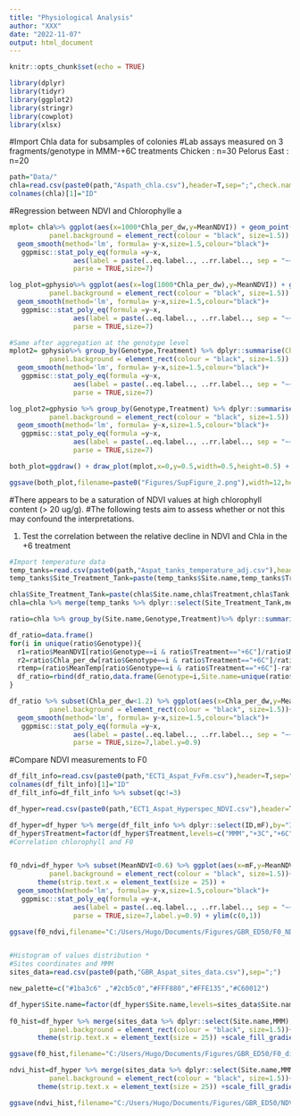 ```yaml
---
title: "Physiological Analysis"
author: "XXX"
date: "2022-11-07"
output: html_document
---
```


```r
knitr::opts_chunk$set(echo = TRUE)
```

```r
library(dplyr)
library(tidyr)
library(ggplot2)
library(stringr)
library(cowplot)
library(xlsx)
```

#Import Chla data for subsamples of colonies 
#Lab assays measured on 3 fragments/genotype in MMM-+6C treatments
Chicken : n=30
Pelorus East : n=20
```r
path="Data/"
chla=read.csv(paste0(path,"Aspath_chla.csv"),header=T,sep=";",check.names = F)
colnames(chla)[1]="ID"
```

#Regression between NDVI and Chlorophylle a 
```r
mplot= chla%>% ggplot(aes(x=1000*Chla_per_dw,y=MeanNDVI)) + geom_point(size=3,alpha=0.6)+ theme_linedraw()+ labs(x="Chlorophyll a (μg/g coral dry weight)",y="NDVI")+ theme(axis.text.x=element_text(size=20,color="black"),axis.text.y=element_text(size=20,color="black"),axis.title.x = element_text(size=18,color="black"),axis.title.y = element_text(size=20,color="black"),legend.title = element_text(size=15,color="black"),legend.text = element_text(size=20,color="black"),legend.position = "none",legend.background = element_rect(fill = "transparent"),
          panel.background = element_rect(colour = "black", size=1.5)) + 
  geom_smooth(method='lm', formula= y~x,size=1.5,colour="black")+
   ggpmisc::stat_poly_eq(formula =y~x, 
                aes(label = paste(..eq.label.., ..rr.label.., sep = "~~~")), 
                parse = TRUE,size=7)

log_plot=gphysio%>% ggplot(aes(x=log(1000*Chla_per_dw),y=MeanNDVI)) + geom_point(size=3,alpha=0.6)+ theme_linedraw()+ labs(x="log(Chlorophyll a (μg/g coral dry weight))",y="NDVI")+ theme(axis.text.x=element_text(size=20,color="black"),axis.text.y=element_text(size=20,color="black"),axis.title.x = element_text(size=18,color="black"),axis.title.y = element_text(size=20,color="black"),legend.title = element_text(size=15,color="black"),legend.text = element_text(size=20,color="black"),legend.position = "none",legend.background = element_rect(fill = "transparent"),
          panel.background = element_rect(colour = "black", size=1.5)) + 
  geom_smooth(method='lm', formula= y~x,size=1.5,colour="black")+
   ggpmisc::stat_poly_eq(formula =y~x, 
                aes(label = paste(..eq.label.., ..rr.label.., sep = "~~~")), 
                parse = TRUE,size=7)

#Same after aggregation at the genotype level 
mplot2= gphysio%>% group_by(Genotype,Treatment) %>% dplyr::summarise(Chla_per_dw=mean(Chla_per_dw),MeanNDVI=mean(MeanNDVI)) %>% ggplot(aes(x=1000*Chla_per_dw,y=MeanNDVI)) + geom_point(size=3,alpha=0.6)+ theme_linedraw()+ labs(x="Chlorophyll a (μg/g coral dry weight)",y="NDVI")+ theme(axis.text.x=element_text(size=20,color="black"),axis.text.y=element_text(size=20,color="black"),axis.title.x = element_text(size=18,color="black"),axis.title.y = element_text(size=20,color="black"),legend.title = element_text(size=15,color="black"),legend.text = element_text(size=20,color="black"),legend.position = "none",legend.background = element_rect(fill = "transparent"),
          panel.background = element_rect(colour = "black", size=1.5)) + 
  geom_smooth(method='lm', formula= y~x,size=1.5,colour="black")+
   ggpmisc::stat_poly_eq(formula =y~x, 
                aes(label = paste(..eq.label.., ..rr.label.., sep = "~~~")), 
                parse = TRUE,size=7)

log_plot2=gphysio %>% group_by(Genotype,Treatment) %>% dplyr::summarise(Chla_per_dw=mean(Chla_per_dw),MeanNDVI=mean(MeanNDVI)) %>% ggplot(aes(x=log(1000*Chla_per_dw),y=MeanNDVI)) + geom_point(size=3,alpha=0.6)+ theme_linedraw()+ labs(x="log(Chlorophyll a (μg/g coral dry weight))",y="NDVI")+ theme(axis.text.x=element_text(size=20,color="black"),axis.text.y=element_text(size=20,color="black"),axis.title.x = element_text(size=18,color="black"),axis.title.y = element_text(size=20,color="black"),legend.title = element_text(size=15,color="black"),legend.text = element_text(size=20,color="black"),legend.position = "none",legend.background = element_rect(fill = "transparent"),
          panel.background = element_rect(colour = "black", size=1.5)) + 
  geom_smooth(method='lm', formula= y~x,size=1.5,colour="black")+
   ggpmisc::stat_poly_eq(formula =y~x, 
                aes(label = paste(..eq.label.., ..rr.label.., sep = "~~~")), 
                parse = TRUE,size=7)

both_plot=ggdraw() + draw_plot(mplot,x=0,y=0.5,width=0.5,height=0.5) + draw_plot(log_plot,x=0.5,y=0.5,width=0.5,height=0.5) + draw_plot(mplot2,x=0,y=0,width=0.5,height=0.5) + draw_plot(log_plot2,x=0.5,y=0,width=0.5,height=0.5) + draw_plot_label(label=c("a", "b","c","d"),x=c(0.0, 0.50,0,0.5),c(1,1,0.5,0.5),size = 22)

ggsave(both_plot,filename=paste0("Figures/SupFigure_2.png"),width=12,height=8,dpi=320)
```

#There appears to be a saturation of NDVI values at high chlorophyll content (> 20 ug/g). 
#The following tests aim to assess whether or not this may confound the interpretations. 

1. Test the correlation between the relative decline in NDVI and Chla in the +6 treatment 
```r
#Import temperature data
temp_tanks=read.csv(paste0(path,"Aspat_tanks_temperature_adj.csv"),header=T)
temp_tanks$Site_Treatment_Tank=paste(temp_tanks$Site.name,temp_tanks$Treatment,temp_tanks$Tank,sep="_")

chla$Site_Treatment_Tank=paste(chla$Site.name,chla$Treatment,chla$Tank,sep="_")
chla=chla %>% merge(temp_tanks %>% dplyr::select(Site_Treatment_Tank,meanTemp_hold.adj,maxTemp.adj),by="Site_Treatment_Tank")

ratio=chla %>% group_by(Site.name,Genotype,Treatment)%>% dplyr::summarize(MeanNDVI=mean(MeanNDVI),Chla_per_dw=mean(Chla_per_dw),MeanTemp=mean(meanTemp_hold.adj))

df_ratio=data.frame()
for(i in unique(ratio$Genotype)){
  r1=ratio$MeanNDVI[ratio$Genotype==i & ratio$Treatment=="+6C"]/ratio$MeanNDVI[ratio$Genotype==i & ratio$Treatment=="MMM"]
  r2=ratio$Chla_per_dw[ratio$Genotype==i & ratio$Treatment=="+6C"]/ratio$Chla_per_dw[ratio$Genotype==i & ratio$Treatment=="MMM"]
  rtemp=(ratio$MeanTemp[ratio$Genotype==i & ratio$Treatment=="+6C"]-ratio$MeanTemp[ratio$Genotype==i & ratio$Treatment=="MMM"])/6
  df_ratio=rbind(df_ratio,data.frame(Genotype=i,Site.name=unique(ratio$Site.name[ratio$Genotype==i]),MeanNDVI=r1,Chla_per_dw=r2))
}

df_ratio %>% subset(Chla_per_dw<1.2) %>% ggplot(aes(x=Chla_per_dw,y=MeanNDVI)) + geom_point(size=2) + theme(axis.text.x=element_text(size=20,color="black"),axis.text.y=element_text(size=20,color="black"),axis.title.x = element_text(size=18,color="black"),axis.title.y = element_text(size=20,color="black"),legend.title = element_text(size=15,color="black"),legend.text = element_text(size=20,color="black"),legend.position = "none",legend.background = element_rect(fill = "transparent"),
          panel.background = element_rect(colour = "black", size=1.5))+ 
  geom_smooth(method='lm', formula= y~x,size=1.5,colour="black")+
   ggpmisc::stat_poly_eq(formula =y~x, 
                aes(label = paste(..eq.label.., ..rr.label.., sep = "~~~")), 
                parse = TRUE,size=7,label.y=0.9)
```

#Compare NDVI measurements to F0 
```r
df_filt_info=read.csv(paste0(path,"ECT1_Aspat_FvFm.csv"),header=T,sep=";")
colnames(df_filt_info)[1]="ID"
df_filt_info=df_filt_info %>% subset(qc!=3)

df_hyper=read.csv(paste0(path,"ECT1_Aspat_Hyperspec_NDVI.csv"),header=T,sep=";")

df_hyper=df_hyper %>% merge(df_filt_info %>% dplyr::select(ID,mF),by="ID")
df_hyper$Treatment=factor(df_hyper$Treatment,levels=c("MMM","+3C","+6C","+9C"))
#Correlation chlorophyll and F0


f0_ndvi=df_hyper %>% subset(MeanNDVI<0.6) %>% ggplot(aes(x=mF,y=MeanNDVI)) + geom_point(size=3,alpha=0.6)+ theme_linedraw()+ labs(x="F0",y="NDVI")+ theme(axis.text.x=element_text(size=20,color="black"),axis.text.y=element_text(size=20,color="black"),axis.title.x = element_text(size=18,color="black"),axis.title.y = element_text(size=20,color="black"),legend.title = element_text(size=15,color="black"),legend.text = element_text(size=20,color="black"),legend.position = "none",legend.background = element_rect(fill = "transparent"),
          panel.background = element_rect(colour = "black", size=1.5))+ facet_wrap(.~Treatment) + 
       theme(strip.text.x = element_text(size = 25)) + 
  geom_smooth(method='lm', formula= y~x,size=1.5,colour="black")+
   ggpmisc::stat_poly_eq(formula =y~x, 
                aes(label = paste(..eq.label.., ..rr.label.., sep = "~~~")), 
                parse = TRUE,size=7,label.y=0.9) + ylim(c(0,1)) 

ggsave(f0_ndvi,filename="C:/Users/Hugo/Documents/Figures/GBR_ED50/F0_NDVI_inf0.6.png",width=12,height=10,dpi=320)


#Histogram of values distribution *
#Sites coordinates and MMM
sites_data=read.csv(paste0(path,"GBR_Aspat_sites_data.csv"),sep=";")

new_palette=c("#1ba3c6" ,"#2cb5c0","#FFF880","#FFE135","#C60012") 

df_hyper$Site.name=factor(df_hyper$Site.name,levels=sites_data$Site.name[order(sites_data$MMM)])
  
f0_hist=df_hyper %>% merge(sites_data %>% dplyr::select(Site.name,MMM),by="Site.name") %>% ggplot(aes(x=mF)) + geom_histogram(aes(fill = MMM,group=MMM))+ theme_linedraw()+ labs(x="F0",y="N")+ theme(axis.text.x=element_text(size=20,color="black"),axis.text.y=element_text(size=20,color="black"),axis.title.x = element_text(size=18,color="black"),axis.title.y = element_text(size=20,color="black"),legend.title = element_text(size=15,color="black"),legend.text = element_text(size=20,color="black"),legend.position = "right",legend.background = element_rect(fill = "transparent"),
          panel.background = element_rect(colour = "black", size=1.5))+ facet_wrap(.~Treatment) + 
       theme(strip.text.x = element_text(size = 25)) +scale_fill_gradientn(colors=new_palette) 

ggsave(f0_hist,filename="C:/Users/Hugo/Documents/Figures/GBR_ED50/F0_distrib_wcolor.png",width=12,height=10,dpi=320)

ndvi_hist=df_hyper %>% merge(sites_data %>% dplyr::select(Site.name,MMM),by="Site.name") %>% ggplot(aes(x=MeanNDVI)) + geom_histogram(aes(fill = MMM,group=MMM))+ theme_linedraw()+ labs(x="NDVI",y="N")+ theme(axis.text.x=element_text(size=20,color="black"),axis.text.y=element_text(size=20,color="black"),axis.title.x = element_text(size=18,color="black"),axis.title.y = element_text(size=20,color="black"),legend.title = element_text(size=15,color="black"),legend.text = element_text(size=20,color="black"),legend.position = "none",legend.background = element_rect(fill = "transparent"),
          panel.background = element_rect(colour = "black", size=1.5))+ facet_wrap(.~Treatment) + 
       theme(strip.text.x = element_text(size = 25)) +scale_fill_gradientn(colors=new_palette) 

ggsave(ndvi_hist,filename="C:/Users/Hugo/Documents/Figures/GBR_ED50/NDVI_distrib_wcolor.png",width=12,height=10,dpi=320)
```


